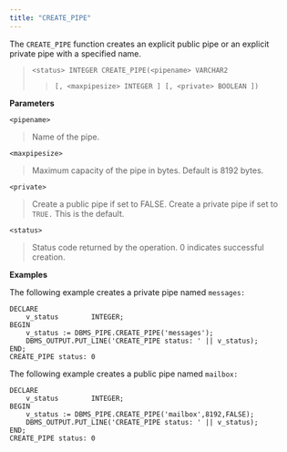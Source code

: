 ```yaml
---
title: "CREATE_PIPE"
---
```




The `CREATE_PIPE` function creates an explicit public pipe or an explicit private pipe with a specified name.

> `<status> INTEGER CREATE_PIPE(<pipename> VARCHAR2`
> 
> > `[, <maxpipesize> INTEGER ] [, <private> BOOLEAN ])`

**Parameters**

`<pipename>`

> Name of the pipe.

`<maxpipesize>`

> Maximum capacity of the pipe in bytes. Default is 8192 bytes.

`<private>`

> Create a public pipe if set to FALSE. Create a private pipe if set to `TRUE.` This is the default.

`<status>`

> Status code returned by the operation. 0 indicates successful creation.

**Examples**

The following example creates a private pipe named `messages:`

``` text
DECLARE
    v_status        INTEGER;
BEGIN
    v_status := DBMS_PIPE.CREATE_PIPE('messages');
    DBMS_OUTPUT.PUT_LINE('CREATE_PIPE status: ' || v_status);
END;
CREATE_PIPE status: 0
```

The following example creates a public pipe named `mailbox:`

``` text
DECLARE
    v_status        INTEGER;
BEGIN
    v_status := DBMS_PIPE.CREATE_PIPE('mailbox',8192,FALSE);
    DBMS_OUTPUT.PUT_LINE('CREATE_PIPE status: ' || v_status);
END;
CREATE_PIPE status: 0
```
